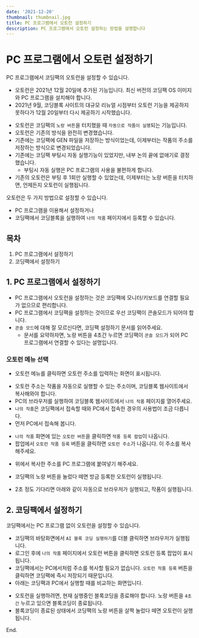 ```yaml
---
date: '2021-12-20'
thumbnail: thumbnail.jpg
title: PC 프로그램에서 오토런 설정하기
description: PC 프로그램에서 오토런 설정하는 방법을 설명합니다
---
```


# PC 프로그램에서 오토런 설정하기

<MdxTextBox>
    <Box sx={{color:'secondary.main', fontWeight:600, mb:1}}>
        PC 프로그램에서 코딩팩의 오토런을 설정할 수 있습니다.
    </Box>
    <ul>
        <li>오토런은 2021년 12월 20일에 추가된 기능입니다. 최신 버전의 코딩팩 OS 이미지와 PC 프로그램을 설치해야 합니다.</li>
        <li>2021년 9월, 코딩블록 사이트의 대규모 리뉴얼 시점부터 오토런 기능을 제공하지 못하다가 12월 20일부터 다시 제공하기 시작했습니다.</li>
    </ul>
</MdxTextBox>

- 오토런은 코딩팩의 `노랑 버튼`을 터치했을 때 `자동으로 작품이 실행`되는 기능입니다.
- 오토런은 기존의 방식을 완전히 변경했습니다. 
- 기존에는 코딩팩에 GEN 파일을 저장하는 방식이었는데, 이제부터는 작품의 주소를 저장하는 방식으로 변경되었습니다.
- 기존에는 코딩팩 부팅시 자동 실행기능이 있었지만, 내부 논의 끝에 없애기로 결정했습니다.
    - 부팅시 자동 실행은 PC 프로그램의 사용을 불편하게 합니다.
- 기존의 오토런은 부팅 후 1회만 실행할 수 있었는데, 이제부터는 노랑 버튼을 터치하면, 언제든지 오토런이 실행됩니다.

오토런은 두 가지 방법으로 설정할 수 있습니다. 
- PC 프로그램을 이용해서 설정하거나 
- 코딩팩에서 코딩블록을 실행하여 `나의 작품` 페이지에서 등록할 수 있습니다.

## 목차
1. PC 프로그램에서 설정하기
1. 코딩팩에서 설정하기


## 1. PC 프로그램에서 설정하기

- PC 프로그램에서 오토런을 설정하는 것은 코딩팩에 모니터/키보드를 연결할 필요가 없으므로 편리합니다.
- PC 프로그램에서 코딩팩을 설정하는 것이므로 우선 코딩팩이 콘솔모드가 되어야 합니다.
- `콘솔 모드`에 대해 잘 모르신다면, <PostLink postId="hw-pc-how-to-codingpack-setup">코딩팩 설정하기</PostLink> 문서를 읽어주세요.
    - 문서를 요약하자면, 노랑 버튼을 4초간 누르면 코딩팩이 `콘솔 모드`가 되어 PC 프로그램에서 연결할 수 있다는 설명입니다.

### 오토런 메뉴 선택

<MdxImageView src="/images/hw-pc/codingpack_autorun1.png" caption="PC 프로그램의 오토런 메뉴"/>

- 오토런 메뉴를 클릭하면 오토런 주소를 입력하는 화면이 표시됩니다.

<MdxImageView src="/images/hw-pc/codingpack_autorun2.png" caption="오토런 주소 붙여넣기"/>

- 오토런 주소는 작품을 자동으로 실행할 수 있는 주소이며, 코딩블록 웹사이트에서 복사해와야 합니다.
- PC의 브라우저를 실행하여 코딩블록 웹사이트에서 `나의 작품` 페이지를 열어주세요.
- `나의 작품`은 코딩팩에서 접속할 때와 PC에서 접속한 경우의 사용법이 조금 다릅니다.
- 먼저 PC에서 접속해 봅니다.

<MdxImageView src="/images/hw-pc/codingpack_autorun3.png" caption="코딩블록 사이트의 나의 작품"/>

- `나의 작품` 화면에 있는 `오토런 버튼`을 클릭하면 `작품 등록 팝업`이 나옵니다.
- 팝업에서 `오토런 작품 등록` 버튼을 클릭하면 `오토런 주소`가 나옵니다. 이 주소를 복사해주세요.

<MdxImageView src="/images/hw-pc/codingpack_autorun4.png" caption="오토런 주소 생성"/>

- 위에서 복사한 주소를 PC 프로그램에 붙여넣기 해주세요.

<MdxImageView src="/images/hw-pc/codingpack_autorun5.png" caption="오토런 주소 붙여넣기"/>

- 코딩팩의 노랑 버튼을 눌렀다 떼면 방금 등록한 오토런이 실행됩니다.

<MdxImageView src="/images/hw-pc/codingpack_autorun6.png" caption="노랑 버튼을 살짝 눌렀다 떼기"/>

- 2초 정도 기다리면 아래와 같이 자동으로 브라우저가 실행되고, 작품이 실행됩니다.

<MdxImageView src="/images/hw-pc/codingpack_autorun7.png" caption="오토런이 실행된 상태"/>

## 2. 코딩팩에서 설정하기
<MdxTextBox>
    <Box sx={{color:'secondary.main', fontWeight:600, mb:1}}>
        코딩팩에서는 PC 프로그램 없이 오토런을 설정할 수 있습니다.
    </Box>
</MdxTextBox>

- 코딩팩의 바탕화면에서 `AI 블록 코딩 실행하기`를 더블 클릭하면 브라우저가 실행됩니다.
- 로그인 후에 `나의 작품` 페이지에서 오토런 버튼을 클릭하면 오토런 등록 팝업이 표시됩니다.
- 코딩팩에서는 PC에서처럼 주소를 복사할 필요가 없습니다. `오토런 작품 등록` 버튼을 클릭하면 코딩팩에 즉시 저장되기 때문입니다.
- 아래는 코딩팩과 PC에서 실행할 때를 비교하는 화면입니다.

<MdxImageView src="/images/hw-pc/codingpack_autorun8.png" caption="코딩팩과 PC에서의 오토런이 생성 비교"/>

- 오토런을 실행하려면, 현재 실행중인 블록코딩을 종료해야 합니다. 노랑 버튼을 `4초간` 누르고 있으면 블록코딩이 종료됩니다.
- 블록코딩이 종료된 상태에서 코딩팩의 노랑 버튼을 살짝 눌렀다 떼면 오토런이 실행됩니다.

End.
